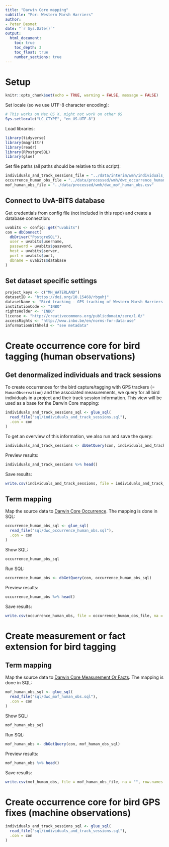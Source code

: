 ```yaml
---
title: "Darwin Core mapping"
subtitle: "For: Western Marsh Harriers"
author:
- Peter Desmet
date: "`r Sys.Date()`"
output:
  html_document:
    toc: true
    toc_depth: 3
    toc_float: true
    number_sections: true
---
```


# Setup

```r
knitr::opts_chunk$set(echo = TRUE, warning = FALSE, message = FALSE)
```

Set locale (so we use UTF-8 character encoding):

```r
# This works on Mac OS X, might not work on other OS
Sys.setlocale("LC_CTYPE", "en_US.UTF-8")
```

Load libraries:

```r
library(tidyverse)
library(magrittr)
library(readr)
library(RPostgreSQL)
library(glue)
```

Set file paths (all paths should be relative to this script):
 
```r
individuals_and_track_sessions_file = "../data/interim/wmh/individuals_and_track_sessions.csv"
occurrence_human_obs_file = "../data/processed/wmh/dwc_occurrence_human_obs.csv"
mof_human_obs_file = "../data/processed/wmh/dwc_mof_human_obs.csv"
```

## Connect to UvA-BiTS database

Get credentials from config file (not included in this repo) and create a database connection:

```r
uvabits <- config::get("uvabits")
con = dbConnect(
  dbDriver("PostgreSQL"),
  user = uvabits$username,
  password = uvabits$password,
  host = uvabits$server,
  port = uvabits$port,
  dbname = uvabits$database
)
```

## Set dataset specific settings

```r
project_keys <- c("MH_WATERLAND")
datasetID <- "https://doi.org/10.15468/rbguhj"
datasetName <- "Bird tracking - GPS tracking of Western Marsh Harriers breeding near the Belgium-Netherlands border"
institutionCode <- "INBO"
rightsHolder <- "INBO"
license <- "http://creativecommons.org/publicdomain/zero/1.0/"
accessRights <- "http://www.inbo.be/en/norms-for-data-use"
informationWithheld <- "see metadata"
```

# Create occurrence core for bird tagging (human observations)

## Get denormalized individuals and track sessions

To create occurrences for the bird capture/tagging with GPS trackers (= `HumanObservation`) and the associated measurements, we query for all bird individuals in a project and their track session information. This view will be used as a base for the Darwin Core mapping:

```r
individuals_and_track_sessions_sql <- glue_sql(
  read_file("sql/individuals_and_track_sessions.sql"),
  .con = con
)
```

To get an overview of this information, we also run and save the query:

```r
individuals_and_track_sessions <- dbGetQuery(con, individuals_and_track_sessions_sql)
```

Preview results:

```r
individuals_and_track_sessions %>% head()
```

Save results:

```r
write.csv(individuals_and_track_sessions, file = individuals_and_track_sessions_file, na = "", row.names = FALSE, fileEncoding = "UTF-8")
```

## Term mapping

Map the source data to [Darwin Core Occurrence](http://rs.gbif.org/core/dwc_occurrence_2015-07-02.xml). The mapping is done in SQL:

```r
occurrence_human_obs_sql <- glue_sql(
  read_file("sql/dwc_occurrence_human_obs.sql"),
  .con = con
)
```

Show SQL:

```r
occurrence_human_obs_sql
```

Run SQL:

```r
occurrence_human_obs <- dbGetQuery(con, occurrence_human_obs_sql)
```

Preview results:

```r
occurrence_human_obs %>% head()
```

Save results:

```r
write.csv(occurrence_human_obs, file = occurrence_human_obs_file, na = "", row.names = FALSE, fileEncoding = "UTF-8")
```

# Create measurement or fact extension for bird tagging

## Term mapping

Map the source data to [Darwin Core Measurement Or Facts](http://rs.gbif.org/extension/dwc/measurements_or_facts.xml). The mapping is done in SQL:

```r
mof_human_obs_sql <- glue_sql(
  read_file("sql/dwc_mof_human_obs.sql"),
  .con = con
)
```

Show SQL:

```r
mof_human_obs_sql
```

Run SQL:

```r
mof_human_obs <- dbGetQuery(con, mof_human_obs_sql)
```

Preview results:

```r
mof_human_obs %>% head()
```

Save results:

```r
write.csv(mof_human_obs, file = mof_human_obs_file, na = "", row.names = FALSE, fileEncoding = "UTF-8")
```

# Create occurrence core for bird GPS fixes (machine observations)

```r
individuals_and_track_sessions_sql <- glue_sql(
  read_file("sql/individuals_and_track_sessions.sql"),
  .con = con
)
```

